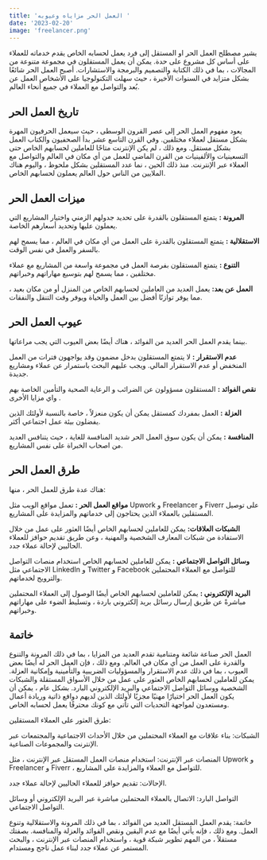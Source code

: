 ```yaml
---
title: 'العمل الحر مزاياه وعيوبه '
date: '2023-02-20'
image: 'freelancer.png'
---
```

 
يشير مصطلح العمل الحر او المستقل إلى فرد يعمل لحسابه الخاص يقدم خدماته للعملاء على أساس كل مشروع على حدة. يمكن أن يعمل المستقلون في مجموعة متنوعة من المجالات ، بما في ذلك الكتابة والتصميم والبرمجة والاستشارات. أصبح العمل الحر شائعًا بشكل متزايد في السنوات الأخيرة ، حيث سهلت التكنولوجيا على الأشخاص العمل عن بُعد والتواصل مع العملاء في جميع أنحاء العالم.

## تاريخ العمل الحر

يعود مفهوم العمل الحر إلى عصر القرون الوسطى ، حيث سيعمل الحرفيون المهرة بشكل مستقل لعملاء مختلفين.
وفي القرن التاسع عشر بدأ الصحفيون والكتاب العمل بشكل مستقل. ومع ذلك ، لم يكن الإنترنت متاحًا للعاملين لحسابهم الخاص حتى التسعينيات والألفينيات من القرن الماضي للعمل من أي مكان في العالم والتواصل مع العملاء عبر الإنترنت. منذ ذلك الحين ، نما عدد المستقلين بشكل ملحوظ ، واليوم هناك الملايين من الناس حول العالم يعملون لحسابهم الخاص.
 

## ميزات العمل الحر

 
**المرونة :**
 يتمتع المستقلون بالقدرة على تحديد جدولهم الزمني واختيار المشاريع التي يعملون عليها وتحديد أسعارهم الخاصة. 

**الاستقلالية :**
يتمتع المستقلون بالقدرة على العمل من أي مكان في العالم ، مما يسمح لهم بالسفر والعمل في نفس الوقت.

**التنوع :**
 يتمتع المستقلون بفرصة العمل في مجموعة واسعة من المشاريع مع عملاء مختلفين ، مما يسمح لهم بتوسيع مهاراتهم وخبراتهم.

**العمل عن بعد:**
 يعمل العديد من العاملين لحسابهم الخاص من المنزل أو من مكان بعيد ، مما يوفر توازنًا أفضل بين العمل والحياة ويوفر وقت التنقل والنفقات.

## عيوب العمل الحر

بينما يقدم العمل الحر العديد من الفوائد ، هناك أيضًا بعض العيوب التي يجب مراعاتها.

**عدم الاستقرار :** 
لا يتمتع المستقلون بدخل مضمون وقد يواجهون فترات من العمل المنخفض أو عدم الاستقرار المالي. ويجب عليهم البحث باستمرار عن عملاء ومشاريع جديدة.

**نقص الفوائد :**
 المستقلون مسؤولون عن الضرائب و الرعاية الصحية والتأمين الخاصة بهم واي مزايا الأخرى .

**العزلة :**
 العمل بمفردك كمستقل يمكن أن يكون منعزلاً ، خاصة بالنسبة لأولئك الذين يفضلون بيئة عمل اجتماعي أكثر. 

**المنافسة :** يمكن أن يكون سوق العمل الحر شديد المنافسة للغاية ، حيث يتنافس العديد من اصحاب الخبراة على نفس المشاريع.

## طرق العمل الحر

هناك عدة طرق للعمل الحر ، منها:

**مواقع العمل الحر :**
 تعمل مواقع الويب مثل Upwork و Freelancer و Fiverr على توصيل المستقلين بالعملاء الذين يحتاجون إلى خدماتهم والمزايدة على المشاريع.

**الشبكات العلاقات:**
 يمكن للعاملين لحسابهم الخاص أيضًا العثور على عمل من خلال الاستفادة من شبكات المعارف الشخصية والمهنية ، وعن طريق تقديم حوافز للعملاء الحاليين لإحالة عملاء جدد.

**وسائل التواصل الاجتماعي :**
 يمكن للعاملين لحسابهم الخاص استخدام منصات التواصل الاجتماعي مثل LinkedIn و Twitter و Facebook للتواصل مع العملاء المحتملين والترويج لخدماتهم.

**البريد الإلكتروني :**
 يمكن للعاملين لحسابهم الخاص أيضًا الوصول إلى العملاء المحتملين مباشرةً عن طريق إرسال رسائل بريد إلكتروني باردة ، وتسليط الضوء على مهاراتهم وخبراتهم. 
 

## خاتمة

العمل الحر صناعة شائعة ومتنامية تقدم العديد من المزايا ، بما في ذلك المرونة والتنوع والقدرة على العمل من أي مكان في العالم. ومع ذلك ، فإن العمل الحر له أيضًا بعض العيوب ، بما في ذلك عدم الاستقرار والمسؤوليات الضريبية والتأمينية وإمكانية العزلة. يمكن للعاملين لحسابهم الخاص العثور على عمل من خلال الأسواق المستقلة والشبكات الشخصية ووسائل التواصل الاجتماعي والبريد الإلكتروني البارد. بشكل عام ، يمكن أن يكون العمل الحر اختيارًا مهنيًا مجزيًا لأولئك الذين لديهم دوافع ذاتية وريادة أعمال ومستعدون لمواجهة التحديات التي تأتي مع كونك محترفًا يعمل لحسابه الخاص.

طرق العثور على العملاء المستقلين:

الشبكات: بناء علاقات مع العملاء المحتملين من خلال الأحداث الاجتماعية والمجتمعات عبر الإنترنت والمجموعات الصناعية.

المنصات عبر الإنترنت: استخدام منصات العمل المستقل عبر الإنترنت ، مثل Upwork و Freelancer و Fiverr ، للتواصل مع العملاء والمزايدة على المشاريع.

الإحالات: تقديم حوافز للعملاء الحاليين لإحالة عملاء جدد.

التواصل البارد: الاتصال بالعملاء المحتملين مباشرة عبر البريد الإلكتروني أو وسائل التواصل الاجتماعي.

خاتمة:
يقدم العمل المستقل العديد من الفوائد ، بما في ذلك المرونة والاستقلالية وتنوع العمل. ومع ذلك ، فإنه يأتي أيضًا مع عدم اليقين ونقص الفوائد والعزلة والمنافسة. بصفتك مستقلاً ، من المهم تطوير شبكة قوية ، واستخدام المنصات عبر الإنترنت ، والبحث المستمر عن عملاء جدد لبناء عمل ناجح ومستدام.
